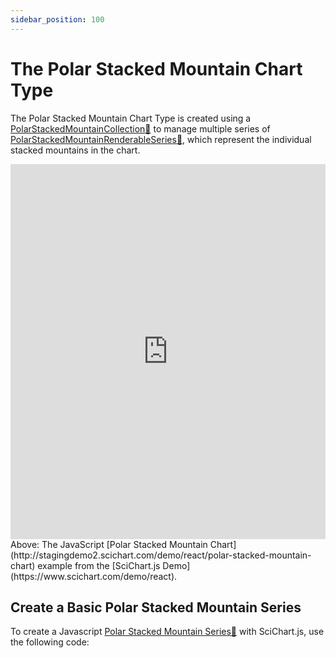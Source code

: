 ```yaml
---
sidebar_position: 100
---
```


# The Polar Stacked Mountain Chart Type


The Polar Stacked Mountain Chart Type is created using a [PolarStackedMountainCollection:blue_book:](https://www.scichart.com/documentation/js/v4/typedoc/classes/polarstackedmountaincollection.html) to manage multiple series of [PolarStackedMountainRenderableSeries:blue_book:](https://www.scichart.com/documentation/js/v4/typedoc/classes/polarstackedmountainrenderableseries.html), which represent the individual stacked mountains in the chart.

<iframe src="http://stagingdemo2.scichart.com/demo/iframe/polar-stacked-mountain-chart" width="100%" height="600px" frameborder="0"></iframe>

<div style={{textAlign: "center"}}> 
Above: The JavaScript [Polar Stacked Mountain Chart](http://stagingdemo2.scichart.com/demo/react/polar-stacked-mountain-chart) example from the [SciChart.js Demo](https://www.scichart.com/demo/react).
</div>

## Create a Basic Polar Stacked Mountain Series 

To create a Javascript [Polar Stacked Mountain Series:blue_book:](https://www.scichart.com/documentation/js/v4/typedoc/classes/polarstackedmountainrenderableseries.html) with SciChart.js, use the following code:

```ts showLineNumbers {33-35,62} file=./Basic/demo.ts start=region_A_start end=region_A_end
```

<ChartPreviewWrapper jsContent={polarStackedMountainChart} />